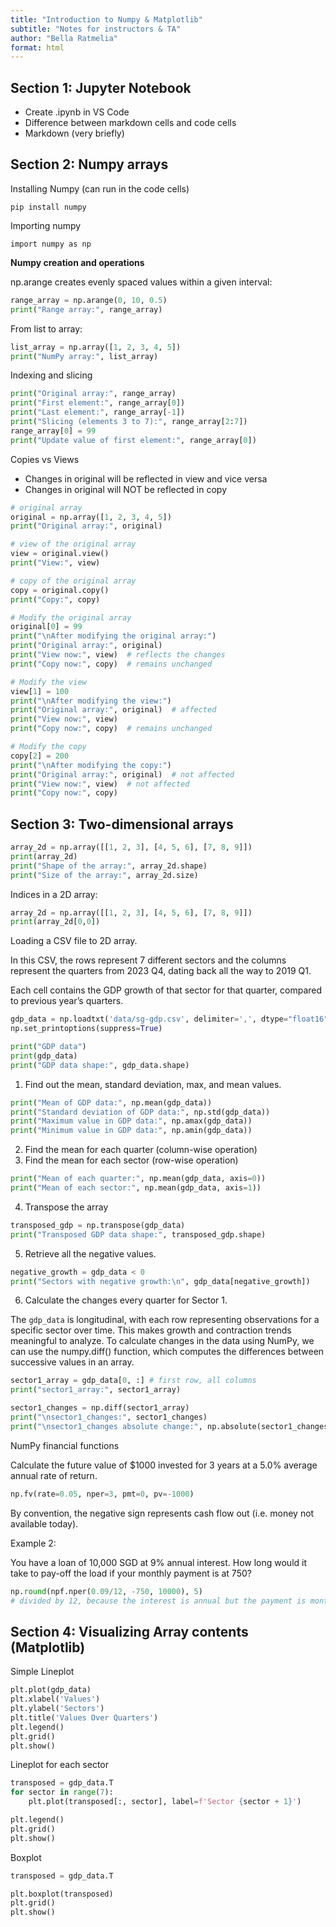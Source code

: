 ```yaml
---
title: "Introduction to Numpy & Matplotlib"
subtitle: "Notes for instructors & TA"
author: "Bella Ratmelia"
format: html
---
```


## Section 1: Jupyter Notebook

-  Create .ipynb in VS Code 
-  Difference between markdown cells and code cells
-  Markdown (very briefly)

## Section 2: Numpy arrays

Installing Numpy (can run in the code cells)

`pip install numpy`

Importing numpy

`import numpy as np`

**Numpy creation and operations**

np.arange creates evenly spaced values within a given interval:

``` python
range_array = np.arange(0, 10, 0.5)
print("Range array:", range_array)
```

From list to array:

``` python
list_array = np.array([1, 2, 3, 4, 5])
print("NumPy array:", list_array)
```

Indexing and slicing

``` python
print("Original array:", range_array)
print("First element:", range_array[0])
print("Last element:", range_array[-1])
print("Slicing (elements 3 to 7):", range_array[2:7])
range_array[0] = 99
print("Update value of first element:", range_array[0])
```

Copies vs Views

-  Changes in original will be reflected in view and vice versa
-  Changes in original will NOT be reflected in copy

``` python
# original array
original = np.array([1, 2, 3, 4, 5])
print("Original array:", original)

# view of the original array
view = original.view()
print("View:", view)

# copy of the original array
copy = original.copy()
print("Copy:", copy)

# Modify the original array
original[0] = 99
print("\nAfter modifying the original array:")
print("Original array:", original)
print("View now:", view)  # reflects the changes
print("Copy now:", copy)  # remains unchanged

# Modify the view
view[1] = 100
print("\nAfter modifying the view:")
print("Original array:", original)  # affected
print("View now:", view)
print("Copy now:", copy)  # remains unchanged

# Modify the copy
copy[2] = 200
print("\nAfter modifying the copy:")
print("Original array:", original)  # not affected
print("View now:", view)  # not affected
print("Copy now:", copy)
```

## Section 3: Two-dimensional arrays

``` python
array_2d = np.array([[1, 2, 3], [4, 5, 6], [7, 8, 9]])
print(array_2d)
print("Shape of the array:", array_2d.shape)
print("Size of the array:", array_2d.size)
```

Indices in a 2D array:
``` python
array_2d = np.array([[1, 2, 3], [4, 5, 6], [7, 8, 9]])
print(array_2d[0,0])
```

Loading a CSV file to 2D array. 

In this CSV, the rows represent 7 different sectors and the columns represent the quarters from 2023 Q4, dating back all the way to 2019 Q1. 

Each cell contains the GDP growth of that sector for that quarter, compared to previous year's quarters.

``` python
gdp_data = np.loadtxt('data/sg-gdp.csv', delimiter=',', dtype="float16")
np.set_printoptions(suppress=True)

print("GDP data")
print(gdp_data)
print("GDP data shape:", gdp_data.shape)
```
1.  Find out the mean, standard deviation, max, and mean values.

``` python
print("Mean of GDP data:", np.mean(gdp_data))
print("Standard deviation of GDP data:", np.std(gdp_data))
print("Maximum value in GDP data:", np.amax(gdp_data))
print("Minimum value in GDP data:", np.amin(gdp_data))
```

2.  Find the mean for each quarter (column-wise operation)
3.  Find the mean for each sector (row-wise operation)

``` python
print("Mean of each quarter:", np.mean(gdp_data, axis=0))
print("Mean of each sector:", np.mean(gdp_data, axis=1))
```

4.  Transpose the array

```python
transposed_gdp = np.transpose(gdp_data)
print("Transposed GDP data shape:", transposed_gdp.shape)
```
5.  Retrieve all the negative values.

```python
negative_growth = gdp_data < 0  
print("Sectors with negative growth:\n", gdp_data[negative_growth])
```

6.  Calculate the changes every quarter for Sector 1.

The `gdp_data` is longitudinal, with each row representing observations for a specific sector over time. This makes growth and contraction trends meaningful to analyze. To calculate changes in the data using NumPy, we can use the numpy.diff() function, which computes the differences between successive values in an array.

``` python
sector1_array = gdp_data[0, :] # first row, all columns
print("sector1_array:", sector1_array)

sector1_changes = np.diff(sector1_array)
print("\nsector1_changes:", sector1_changes)
print("\nsector1_changes absolute change:", np.absolute(sector1_changes))
```

NumPy financial functions

Calculate the future value of $1000 invested for 3 years at a 5.0% average annual rate of return.

``` python
np.fv(rate=0.05, nper=3, pmt=0, pv=-1000)
```
By convention, the negative sign represents cash flow out (i.e. money not available today).

Example 2:

You have a loan of 10,000 SGD at 9% annual interest. How long would it take to pay-off the load if your monthly payment is at 750?

``` python
np.round(npf.nper(0.09/12, -750, 10000), 5)
# divided by 12, because the interest is annual but the payment is monthly
```

## Section 4: Visualizing Array contents (Matplotlib)

Simple Lineplot

``` python
plt.plot(gdp_data)
plt.xlabel('Values')
plt.ylabel('Sectors')
plt.title('Values Over Quarters')
plt.legend()
plt.grid()
plt.show()
```

Lineplot for each sector

``` python
transposed = gdp_data.T
for sector in range(7):
    plt.plot(transposed[:, sector], label=f'Sector {sector + 1}')

plt.legend()
plt.grid()
plt.show()
```

Boxplot

``` python
transposed = gdp_data.T

plt.boxplot(transposed)
plt.grid()
plt.show()
```